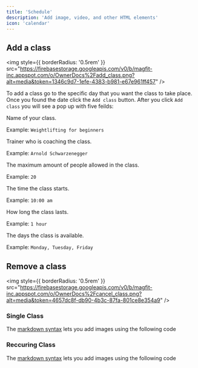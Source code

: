 ```yaml
---
title: 'Schedule'
description: 'Add image, video, and other HTML elements'
icon: 'calendar'
---
```


## Add a class

<img
  style={{ borderRadius: '0.5rem' }}
  src="https://firebasestorage.googleapis.com/v0/b/magfit-inc.appspot.com/o/OwnerDocs%2Fadd_class.png?alt=media&token=1346c9d7-1efe-4383-b981-e67e961ff457"
/>

To add a class go to the specific day that you want the class to take place. Once you found the date click the `Add class` button. After you click `Add class` you will see a pop up with five feilds:

<ResponseField name="Class type" type="text" required>
Name of your class.

Example: `Weightlifting for beginners`

</ResponseField>

<ResponseField name="Trainer" type="option">
Trainer who is coaching the class.

Example: `Arnold Schwarzenegger`

</ResponseField>

<ResponseField name="Max capicty" type="number">
The maximum amount of people allowed in the class.

Example: `20`

</ResponseField>

<ResponseField name="Time" type="time" required>
The time the class starts.

Example: `10:00 am`

</ResponseField>

<ResponseField name="Duration" type="option" required>
How long the class lasts.

Example: `1 hour`

</ResponseField>

<ResponseField name="Reacurring class" type="option">
The days the class is available.

Example: `Monday, Tuesday, Friday`

</ResponseField>


## Remove a class

<img
  style={{ borderRadius: '0.5rem' }}
  src="https://firebasestorage.googleapis.com/v0/b/magfit-inc.appspot.com/o/OwnerDocs%2Fcancel_class.png?alt=media&token=4657dc8f-db90-4b3c-87fa-801ce8e354a9"
/>
### Single Class

The [markdown syntax](https://www.markdownguide.org/basic-syntax/#images) lets you add images using the following code

### Reccuring Class

The [markdown syntax](https://www.markdownguide.org/basic-syntax/#images) lets you add images using the following code